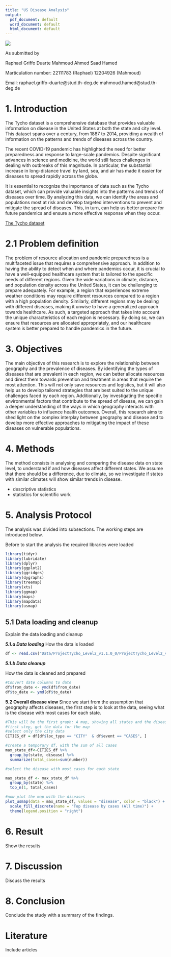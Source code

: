 ```yaml
---
title: "US Disease Analysis"
output:
  pdf_document: default
  word_document: default
  html_document: default
---
```

![](logo.jpg)

As submitted by 

Raphael Griffo Duarte
Mahmoud Ahmed Saad Hamed 

Marticulation number: 22111783 (Raphael)
                      12204926 (Mahmoud)

Email: raphael.griffo-duarte@stud.th-deg.de
       mahmoud.hamed@stud.th-deg.de

# **1. Introduction**

The Tycho dataset is a comprehensive database that provides valuable information on disease in the United States at both the state and city level. This dataset spans over a century, from 1887 to 2014, providing a wealth of information on the patterns and trends of diseases across the country.

The recent COVID-19 pandemic has highlighted the need for better preparedness and response to large-scale pandemics. Despite significant advances in science and medicine, the world still faces challenges in dealing with outbreaks of this magnitude. In particular, the substantial increase in long-distance travel by land, sea, and air has made it easier for diseases to spread rapidly across the globe.

It is essential to recognize the importance of data such as the Tycho dataset, which can provide valuable insights into the patterns and trends of diseases over time. By analyzing this data, we can identify the areas and populations most at risk and develop targeted interventions to prevent and mitigate the spread of diseases. This, in turn, can help us better prepare for future pandemics and ensure a more effective response when they occur.

[The Tycho dataset](https://healthdata.gov/dataset/Project-Tycho-Level-2-Data/8ihh-ztee/data)

# **2.1 Problem definition**

The problem of resource allocation and pandemic preparedness is a multifaceted issue that requires a comprehensive approach. In addition to having the ability to detect when and where pandemics occur, it is crucial to have a well-equipped healthcare system that is tailored to the specific needs of different regions. Given the wide variations in climate, distance, and population density across the United States, it can be challenging to prepare adequately. For example, a region that experiences extreme weather conditions may require different resources compared to a region with a high population density. Similarly, different regions may be dealing with different diseases, making it unwise to have a generalized approach towards healthcare. As such, a targeted approach that takes into account the unique characteristics of each region is necessary. By doing so, we can ensure that resources are allocated appropriately, and our healthcare system is better prepared to handle pandemics in the future.

# **3. Objectives**

The main objective of this research is to explore the relationship between geography and the prevalence of diseases. By identifying the types of diseases that are prevalent in each region, we can better allocate resources and direct them towards prevention and treatment in areas that require the most attention. This will not only save resources and logistics, but it will also help us to develop tailored strategies that are best suited to the unique challenges faced by each region. Additionally, by investigating the specific environmental factors that contribute to the spread of disease, we can gain a deeper understanding of the ways in which geography interacts with other variables to influence health outcomes. Overall, this research aims to shed light on the complex interplay between geography and disease and to develop more effective approaches to mitigating the impact of these diseases on vulnerable populations.

# **4. Methods**

The method consists in analysing and comparing the disease data on state level, to understand if and how diseases affect different states. We assume that there should be a difference, due to climate, so we investigate if states with similar climates will show similar trends in disease. 

- descriptive statistics
- statistics for scientific work

# **5. Analysis Protocol**
The analysis was divided into subsections. The working steps are introduced below. 

Before to start the analysis the required libraries were loaded 
```r
library(tidyr)
library(lubridate)
library(dplyr)
library(ggplot2)
library(ggridges)
library(dygraphs)
library(treemap)
library(xts)
library(ggmap)
library(maps)
library(mapdata)
library(usmap)
```


## **5.1 Data loading and cleanup** 
Explain the data loading and cleanup

***5.1.a Data loading***
How the data is loaded

```r
df <- read.csv("Data/ProjectTycho_Level2_v1.1.0_0/ProjectTycho_Level2_v1.1.0.csv", header=TRUE, sep = ',')
```

***5.1.b Data cleanup*** 

How the data is cleaned and prepared
```r
#Convert date columns to date
df$from_date <- ymd(df$from_date)
df$to_date <- ymd(df$to_date)
```

**5.2 Overall disease view**
Since we start from the assumption that geography affects diseases, the first step is to look at the data, seeing what is the disease with most cases for each state.

```r
#This will be the first graph: A map, showing all states and the disease with most cases for each state
#first step, get the data for the map
#select only the city data
CITIES_df = df[df$loc_type == "CITY"  & df$event == "CASES", ]

#create a temporary df, with the sum of all cases
max_state_df<-CITIES_df %>%
  group_by(state, disease) %>%
  summarize(total_cases=sum(number))

#select the disease with most cases for each state

max_state_df <- max_state_df %>%
  group_by(state) %>%
  top_n(1, total_cases)

#now plot the map with the diseases
plot_usmap(data = max_state_df, values = "disease", color = "black") + 
  scale_fill_discrete(name = "Top disease by cases (All time)") + 
  theme(legend.position = "right")


```



# **6. Result**

Show the results

# **7. Discussion** 

Discuss the results

# **8. Conclusion**

Conclude the study with a summary of the findings.
 
# Literature
Include articles

